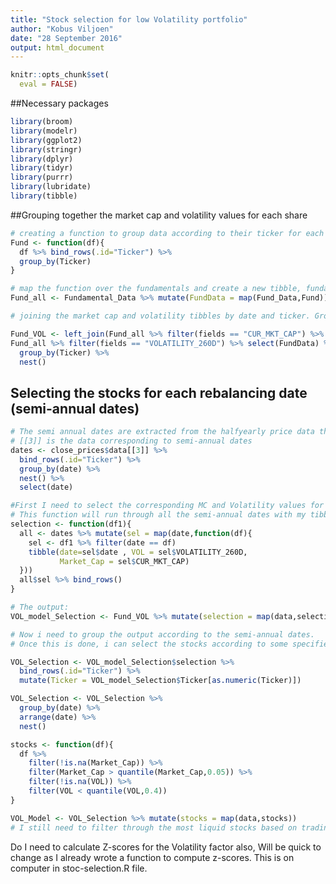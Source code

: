 ---
title: "Stock selection for low Volatility portfolio"
author: "Kobus Viljoen"
date: "28 September 2016"
output: html_document
---
```{r}
knitr::opts_chunk$set(
  eval = FALSE)
```


##Necessary packages
```{r}
library(broom)
library(modelr)
library(ggplot2)
library(stringr)
library(dplyr)
library(tidyr)
library(purrr)
library(lubridate)
library(tibble)
```

##Grouping together the market cap and volatility values for each share

```{r}
# creating a function to group data according to their ticker for each fundamental
Fund <- function(df){
  df %>% bind_rows(.id="Ticker") %>%
  group_by(Ticker)
}

# map the function over the fundamentals and create a new tibble, fundamental all named Fund_all
Fund_all <- Fundamental_Data %>% mutate(FundData = map(Fund_Data,Fund))

# joining the market cap and volatility tibbles by date and ticker. Group by ticker and nest

Fund_VOL <- left_join(Fund_all %>% filter(fields == "CUR_MKT_CAP") %>% select(FundData) %>% unnest(),
Fund_all %>% filter(fields == "VOLATILITY_260D") %>% select(FundData) %>% unnest()) %>%
  group_by(Ticker) %>%
  nest()
```


## Selecting the stocks for each rebalancing date (semi-annual dates)

```{r}
# The semi annual dates are extracted from the halfyearly price data that was extracted from bloomberg
# [[3]] is the data corresponding to semi-annual dates
dates <- close_prices$data[[3]] %>% 
  bind_rows(.id="Ticker") %>% 
  group_by(date) %>% 
  nest() %>% 
  select(date)

#First I need to select the corresponding MC and Volatility values for each share for each semi-annual date For the volatility model
# This function will run through all the semi-annual dates with my tibble with volatility and MC data for each stock, selecting the corresponding data.
selection <- function(df1){
  all <- dates %>% mutate(sel = map(date,function(df){
    sel <- df1 %>% filter(date == df)
    tibble(date=sel$date , VOL = sel$VOLATILITY_260D,
           Market_Cap = sel$CUR_MKT_CAP)
  }))
  all$sel %>% bind_rows()
}

# The output:
VOL_model_Selection <- Fund_VOL %>% mutate(selection = map(data,selection))

# Now i need to group the output according to the semi-annual dates.
# Once this is done, i can select the stocks according to some specified rule (Low volatility in this case)

VOL_Selection <- VOL_model_Selection$selection %>% 
  bind_rows(.id="Ticker") %>%
  mutate(Ticker = VOL_model_Selection$Ticker[as.numeric(Ticker)])

VOL_Selection <- VOL_Selection %>% 
  group_by(date) %>% 
  arrange(date) %>% 
  nest()

stocks <- function(df){
  df %>%
    filter(!is.na(Market_Cap)) %>% 
    filter(Market_Cap > quantile(Market_Cap,0.05)) %>%
    filter(!is.na(VOL)) %>%
    filter(VOL < quantile(VOL,0.4))
}

VOL_Model <- VOL_Selection %>% mutate(stocks = map(data,stocks))
# I still need to filter through the most liquid stocks based on trading volume and trading ratio
```

Do I need to calculate Z-scores for the Volatility factor also, Will be quick to change as I already wrote a function to compute z-scores. This is on computer in stoc-selection.R file.
